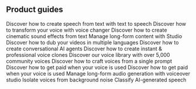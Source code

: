 ## Product guides

<CardGroup cols={2}>
<Card
  title="Create speech from text"
  icon="duotone comment-dots"
  href="/docs/product-guides/playground/text-to-speech"
  iconPosition="left"
>
  Discover how to create speech from text with text to speech
</Card>
<Card
  title="Voice changer"
  icon="duotone microphone-lines"
  href="/docs/product-guides/playground/voice-changer"
  iconPosition="left"
>
  Discover how to transform your voice with voice changer
</Card>
<Card
  title="Sound effects"
  icon="duotone explosion"
  href="/docs/product-guides/playground/sound-effects"
  iconPosition="left"
>
  Discover how to create cinematic sound effects from text
</Card>
<Card
  title="Studio"
  icon="duotone rectangle-vertical-history"
  href="/docs/product-guides/products/studio"
  iconPosition="left"
>
  Manage long-form content with Studio
</Card>
<Card
  title="Dubbing"
  icon="duotone language"
  href="/docs/product-guides/products/dubbing"
  iconPosition="left"
>
  Discover how to dub your videos in multiple languages
</Card>
<Card
  title="Conversational AI"
  icon="duotone comments"
  href="/docs/conversational-ai/overview"
  iconPosition="left"
>
  Discover how to create conversational AI agents
</Card>
<Card
  title="Voice cloning"
  icon="duotone microphone"
  href="/docs/product-guides/voices/voice-cloning"
  iconPosition="left"
>
  Discover how to create instant & professional voice clones
</Card>
<Card
  title="Voice library"
  icon="duotone microphone"
  href="/docs/product-guides/voices/voice-library"
  iconPosition="left"
>
  Discover our voice library with over 5,000 community voices
</Card>
<Card
  title="Voice design"
  icon="duotone paintbrush"
  href="/docs/product-guides/voices/voice-design"
  iconPosition="left"
>
  Discover how to craft voices from a single prompt
</Card>
<Card
  title="Payouts"
  icon="duotone money-bill-wave"
  href="/docs/product-guides/voices/payouts"
  iconPosition="left"
>
  Discover how to get paid when your voice is used
</Card>
<Card
  title="Audio native"
  icon="duotone headphones"
  href="/docs/product-guides/audio-tools/audio-native"
  iconPosition="left"
  >
    Discover how to get paid when your voice is used
</Card>
<Card
  title="Voiceover studio"
  icon="duotone list-timeline"
  href="/docs/product-guides/audio-tools/voiceover-studio"
  iconPosition="left"
  >
     Manage long-form audio generation with voiceover studio
</Card>
<Card
  title="Voice isolator"
  icon="duotone microphone-stand"
  href="/docs/product-guides/audio-tools/voice-isolator"
  iconPosition="left"
  >
     Isolate voices from background noise
</Card>
<Card
  title="AI speech classifier"
  icon="duotone computer-classic"
  href="/docs/product-guides/audio-tools/ai-speech-classifier"
  iconPosition="left"
  >
     Classify AI-generated speech
</Card>

</CardGroup>
